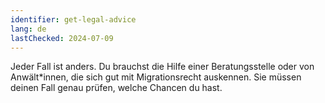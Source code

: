 ```yaml
---
identifier: get-legal-advice
lang: de
lastChecked: 2024-07-09
---
```


Jeder Fall ist anders. Du brauchst die Hilfe einer Beratungsstelle oder von Anwält\*innen, die sich gut mit Migrationsrecht auskennen. Sie müssen deinen Fall genau prüfen, welche Chancen du hast.
